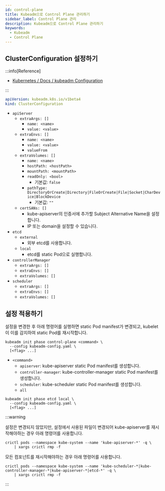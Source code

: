 ```yaml
---
id: control-plane
title: Kubeadm으로 Control Plane 관리하기
sidebar_label: Control Plane 관리
description: Kubeadm으로 Control Plane 관리하기
keywords:
  - Kubeadm
  - Control Plane
---
```


## ClusterConfiguration 설정하기

:::info[Reference]

- [Kubernetes / Docs / kubeadm Configuration](https://kubernetes.io/docs/reference/config-api/kubeadm-config.v1beta4/)

:::

```yaml title="/etc/kubernetes/kubeadm-config.yaml"
apiVersion: kubeadm.k8s.io/v1beta4
kind: ClusterConfiguration
```

- `apiServer`
  - `extraArgs: []`
    - `name: <name>`
    - `value: <value>`
  - `extraEnvs: []`
    - `name: <name>`
    - `value: <value>`
    - `valueFrom`
  - `extraVolumes: []`
    - `name: <name>`
    - `hostPath: <hostPath>`
    - `mountPath: <mountPath>`
    - `readOnly: <bool>`
      - 기본값: `false`
    - `pathType: DirectoryOrCreate|Directory|FileOrCreate|File|Socket|CharDevice|BlockDevice`
      - 기본값: `""`
  - `certSANs: []`
    - kube-apiserver의 인증서에 추가할 Subject Alternative Name을 설정합니다.
    - IP 또는 domain을 설정할 수 있습니다.
- `etcd`
  - `external`
    - 외부 etcd를 사용합니다.
  - `local`
    - etcd를 static Pod으로 실행합니다.
- `controllerManager`
  - `extraArgs: []`
  - `extraEnvs: []`
  - `extraVolumes: []`
- `scheduler`
  - `extraArgs: []`
  - `extraEnvs: []`
  - `extraVolumes: []`

## 설정 적용하기

설정을 변경한 후 아래 명령어를 실행하면 static Pod manifest가 변경되고, kubelet이 이를 감지하여 static Pod를 재시작합니다.

```shell
kubeadm init phase control-plane <command> \
  --config kubeadm-config.yaml \
  [<flag> ...]
```

- `<command>`
  - `apiserver`: kube-apiserver static Pod manifest를 생성합니다.
  - `controller-manager`: kube-controller-manager static Pod manifest를 생성합니다.
  - `scheduler`: kube-scheduler static Pod manifest를 생성합니다.
  - `all`

```shell
kubeadm init phase etcd local \
  --config kubeadm-config.yaml \
  [<flag> ...]
```

:::warning

설정은 변경되지 않았지만, 설정에서 사용된 파일이 변경되어 kube-apiserver를 재시작해야하는 경우 아래 명령어를 사용합니다.

```shell
crictl pods --namespace kube-system --name 'kube-apiserver-*' -q \
    | xargs crictl rmp -f
```

모든 컴포넌트를 재시작해야하는 경우 아래 명령어를 사용합니다.

```shell
crictl pods --namespace kube-system --name 'kube-scheduler-*|kube-controller-manager-*|kube-apiserver-*|etcd-*' -q \
    | xargs crictl rmp -f
```

:::
